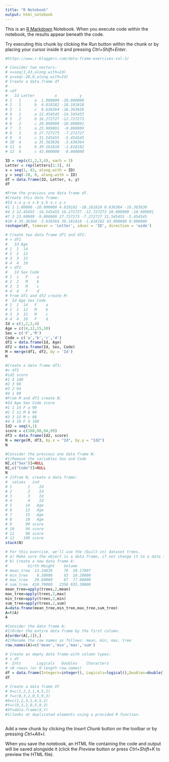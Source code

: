 ```yaml
---
title: "R Notebook"
output: html_notebook
---
```


This is an [R Markdown](http://rmarkdown.rstudio.com) Notebook. When you execute code within the notebook, the results appear beneath the code. 

Try executing this chunk by clicking the *Run* button within the chunk or by placing your cursor inside it and pressing *Ctrl+Shift+Enter*. 

```r
#https://www.r-bloggers.com/data-frame-exercises-vol-2/

# Consider two vectors:
# x=seq(1,43,along.with=Id)
# y=seq(-20,0,along.with=Id)
# Create a data.frame df
# 
# >df
#   Id Letter         x          y
# 1   1      a  1.000000 -20.000000
# 2   1      b  4.818182 -18.181818
# 3   1      c  8.636364 -16.363636
# 4   2      a 12.454545 -14.545455
# 5   2      b 16.272727 -12.727273
# 6   2      c 20.090909 -10.909091
# 7   3      a 23.909091  -9.090909
# 8   3      b 27.727273  -7.272727
# 9   3      c 31.545455  -5.454545
# 10  4      a 35.363636  -3.636364
# 11  4      b 39.181818  -1.818182
# 12  4      c 43.000000   0.000000

ID = rep(c(1,2,3,4), each = 3)
Letter = rep(letters[1:3], 4)
x = seq(1, 43, along.with = ID)
y = seq(-20, 0, along.with = ID)
df = data.frame(ID, Letter, x, y)
df

#From the previous one data frame df.
#Create this data frame:
#Id x.a y.a x.b y.b x.c y.c
#1 1 1.00000 -20.000000 4.818182 -18.181818 8.636364 -16.363636
#4 2 12.45455 -14.545455 16.272727 -12.727273 20.090909 -10.909091
#7 3 23.90909 -9.090909 27.727273 -7.272727 31.545455 -5.454545
#10 4 35.36364 -3.636364 39.181818 -1.818182 43.000000 0.000000
reshape(df, timevar = 'Letter', idvar = 'ID', direction = 'wide')

# Create two data frame df1 and df2:
# > df1
#   Id Age
# 1  1  14
# 2  2  12
# 3  3  15
# 4  4  10
# > df2
#   Id Sex Code
# 1  1   F    a
# 2  2   M    b
# 3  3   M    c
# 4  4   F    d
# From df1 and df2 create M:
#  Id Age Sex Code
# 1  1  14   F    a
# 2  2  12   M    b
# 3  3  15   M    c
# 4  4  10   F    d
Id = c(1,2,3,4)
Age = c(14,12,15,10)
Sex = c('F','M')
Code = c('a','b','c','d')
df1 = data.frame(Id, Age)
df2 = data.frame(Id, Sex, Code)
M = merge(df1, df2, by = 'Id')
M

#Create a data frame df3:
#> df3
#id2 score
#1 4 100
#2 3 98
#3 2 94
#4 1 99
#From M and df3 create N:
#Id Age Sex Code score
#1 1 14 F a 99
#2 2 12 M b 94
#3 3 15 M c 98
#4 4 10 F d 100
Id2 = seq(4,1)
score = c(100,98,94,99)
df3 = data.frame(Id2, score)
N = merge(M, df3, by.x = "Id", by.y = "Id2")
N

#Consider the previous one data frame N:
#1)Remove the variables Sex and Code
N[,c("Sex")]=NULL
N[,c("Code")]=NULL
N
# 2)From N, create a data frame:
#  values   ind
# 1       1    Id
# 2       2    Id
# 3       3    Id
# 4       4    Id
# 5      14   Age
# 6      12   Age
# 7      15   Age
# 8      10   Age
# 9      99 score
# 10     94 score
# 11     98 score
# 12    100 score
stack(N)

# For this exercise, we'll use the (built-in) dataset trees.
# a) Make sure the object is a data frame, if not change it to a data frame.
# b) Create a new data frame A:
# 	      Girth Height    Volume
# mean_tree  13.24839     76  30.17097
# min_tree    8.30000     63  10.20000
# max_tree   20.60000     87  77.00000
# sum_tree  410.70000   2356 935.30000
mean_tree=apply(trees,2,mean)
max_tree=apply(trees,2,max)
min_tree=apply(trees,2,min)
sum_tree=apply(trees,2,sum)
A=data.frame(mean_tree,min_tree,max_tree,sum_tree)
A=t(A)
A

#Consider the data frame A:
#1)Order the entire data frame by the first column.
A[order(A[,1]),]
#2)Rename the row names as follows: mean, min, max, tree
row.names(A)=c('mean','min','max','sum')

# Create an empty data frame with column types:
# > df
#  Ints       Logicals   Doubles    Characters
# <0 rows> (or 0-length row.names)
df = data.frame(Integers=integer(), Logicals=logical(),Doubles=double(),Characters=character())
df

# Create a data frame XY
# X=c(1,2,3,1,4,5,2)
# Y=c(0,3,2,0,5,9,3)
#X=c(1,2,3,1,4,5,2)
#Y=c(0,3,2,0,5,9,3)
#XY=data.frame(X,Y)
#1)looks at duplicated elements using a provided R function.



```

Add a new chunk by clicking the *Insert Chunk* button on the toolbar or by pressing *Ctrl+Alt+I*.

When you save the notebook, an HTML file containing the code and output will be saved alongside it (click the *Preview* button or press *Ctrl+Shift+K* to preview the HTML file).
